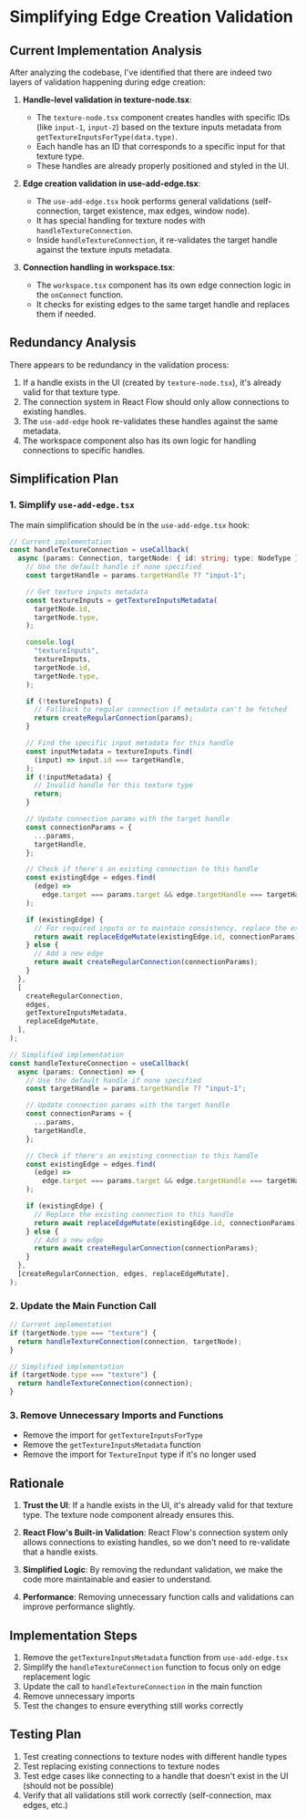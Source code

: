 # Simplifying Edge Creation Validation

## Current Implementation Analysis

After analyzing the codebase, I've identified that there are indeed two layers of validation happening during edge creation:

1. **Handle-level validation in texture-node.tsx**:
   - The `texture-node.tsx` component creates handles with specific IDs (like `input-1`, `input-2`) based on the texture inputs metadata from `getTextureInputsForType(data.type)`.
   - Each handle has an ID that corresponds to a specific input for that texture type.
   - These handles are already properly positioned and styled in the UI.

2. **Edge creation validation in use-add-edge.tsx**:
   - The `use-add-edge.tsx` hook performs general validations (self-connection, target existence, max edges, window node).
   - It has special handling for texture nodes with `handleTextureConnection`.
   - Inside `handleTextureConnection`, it re-validates the target handle against the texture inputs metadata.

3. **Connection handling in workspace.tsx**:
   - The `workspace.tsx` component has its own edge connection logic in the `onConnect` function.
   - It checks for existing edges to the same target handle and replaces them if needed.

## Redundancy Analysis

There appears to be redundancy in the validation process:

1. If a handle exists in the UI (created by `texture-node.tsx`), it's already valid for that texture type.
2. The connection system in React Flow should only allow connections to existing handles.
3. The `use-add-edge` hook re-validates these handles against the same metadata.
4. The workspace component also has its own logic for handling connections to specific handles.

## Simplification Plan

### 1. Simplify `use-add-edge.tsx`

The main simplification should be in the `use-add-edge.tsx` hook:

```typescript
// Current implementation
const handleTextureConnection = useCallback(
  async (params: Connection, targetNode: { id: string; type: NodeType }) => {
    // Use the default handle if none specified
    const targetHandle = params.targetHandle ?? "input-1";

    // Get texture inputs metadata
    const textureInputs = getTextureInputsMetadata(
      targetNode.id,
      targetNode.type,
    );

    console.log(
      "textureInputs",
      textureInputs,
      targetNode.id,
      targetNode.type,
    );

    if (!textureInputs) {
      // Fallback to regular connection if metadata can't be fetched
      return createRegularConnection(params);
    }

    // Find the specific input metadata for this handle
    const inputMetadata = textureInputs.find(
      (input) => input.id === targetHandle,
    );
    if (!inputMetadata) {
      // Invalid handle for this texture type
      return;
    }

    // Update connection params with the target handle
    const connectionParams = {
      ...params,
      targetHandle,
    };

    // Check if there's an existing connection to this handle
    const existingEdge = edges.find(
      (edge) =>
        edge.target === params.target && edge.targetHandle === targetHandle,
    );

    if (existingEdge) {
      // For required inputs or to maintain consistency, replace the existing connection
      return await replaceEdgeMutate(existingEdge.id, connectionParams);
    } else {
      // Add a new edge
      return await createRegularConnection(connectionParams);
    }
  },
  [
    createRegularConnection,
    edges,
    getTextureInputsMetadata,
    replaceEdgeMutate,
  ],
);
```

```typescript
// Simplified implementation
const handleTextureConnection = useCallback(
  async (params: Connection) => {
    // Use the default handle if none specified
    const targetHandle = params.targetHandle ?? "input-1";

    // Update connection params with the target handle
    const connectionParams = {
      ...params,
      targetHandle,
    };

    // Check if there's an existing connection to this handle
    const existingEdge = edges.find(
      (edge) =>
        edge.target === params.target && edge.targetHandle === targetHandle,
    );

    if (existingEdge) {
      // Replace the existing connection to this handle
      return await replaceEdgeMutate(existingEdge.id, connectionParams);
    } else {
      // Add a new edge
      return await createRegularConnection(connectionParams);
    }
  },
  [createRegularConnection, edges, replaceEdgeMutate],
);
```

### 2. Update the Main Function Call

```typescript
// Current implementation
if (targetNode.type === "texture") {
  return handleTextureConnection(connection, targetNode);
}
```

```typescript
// Simplified implementation
if (targetNode.type === "texture") {
  return handleTextureConnection(connection);
}
```

### 3. Remove Unnecessary Imports and Functions

- Remove the import for `getTextureInputsForType`
- Remove the `getTextureInputsMetadata` function
- Remove the import for `TextureInput` type if it's no longer used

## Rationale

1. **Trust the UI**: If a handle exists in the UI, it's already valid for that texture type. The texture node component already ensures this.

2. **React Flow's Built-in Validation**: React Flow's connection system only allows connections to existing handles, so we don't need to re-validate that a handle exists.

3. **Simplified Logic**: By removing the redundant validation, we make the code more maintainable and easier to understand.

4. **Performance**: Removing unnecessary function calls and validations can improve performance slightly.

## Implementation Steps

1. Remove the `getTextureInputsMetadata` function from `use-add-edge.tsx`
2. Simplify the `handleTextureConnection` function to focus only on edge replacement logic
3. Update the call to `handleTextureConnection` in the main function
4. Remove unnecessary imports
5. Test the changes to ensure everything still works correctly

## Testing Plan

1. Test creating connections to texture nodes with different handle types
2. Test replacing existing connections to texture nodes
3. Test edge cases like connecting to a handle that doesn't exist in the UI (should not be possible)
4. Verify that all validations still work correctly (self-connection, max edges, etc.)

